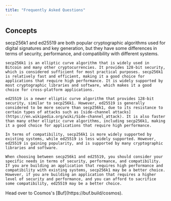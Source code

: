 ```yaml
---
title: "Frequently Asked Questions"
---
```


## Concepts[​](#concepts "Direct link to Concepts")

<AccordionGroup>
  <Accordion title="What is the difference between &#x22;secp256k1&#x22; and &#x22;ed25519&#x22;?">
    secp256k1 and ed25519 are both popular cryptographic algorithms used for digital signatures and key generation, but they have some differences in terms of security, performance, and compatibility with different systems.

    secp256k1 is an elliptic curve algorithm that is widely used in Bitcoin and many other cryptocurrencies. It provides 128-bit security, which is considered sufficient for most practical purposes. secp256k1 is relatively fast and efficient, making it a good choice for applications that require high performance. It is widely supported by most cryptographic libraries and software, which makes it a good choice for cross-platform applications.

    ed25519 is a newer elliptic curve algorithm that provides 128-bit security, similar to secp256k1. However, ed25519 is generally considered to be more secure than secp256k1, due to its resistance to certain types of attacks such as [side-channel attacks](https://en.wikipedia.org/wiki/Side-channel_attack). It is also faster than many other elliptic curve algorithms, including secp256k1, making it a good choice for applications that require high performance.

    In terms of compatibility, secp256k1 is more widely supported by existing systems, while ed25519 is less widely supported. However, ed25519 is gaining popularity, and is supported by many cryptographic libraries and software.

    When choosing between secp256k1 and ed25519, you should consider your specific needs in terms of security, performance, and compatibility. If you are building an application that requires high performance and compatibility with existing systems, secp256k1 may be a better choice. However, if you are building an application that requires a higher level of security and performance, and you can afford to sacrifice some compatibility, ed25519 may be a better choice.
  </Accordion>

  <Accordion title="Where can I find the Protobuf interfaces for Cosmos EVM?">
    Head over to Cosmos's [Buf](https://buf.build/cosmos).
  </Accordion>
</AccordionGroup>

